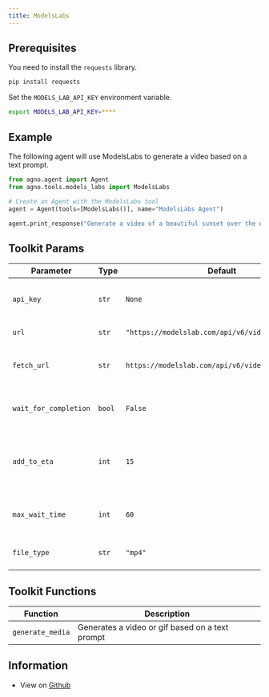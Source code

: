 ```yaml
---
title: ModelsLabs
---
```


## Prerequisites

You need to install the `requests` library.

```bash
pip install requests
```

Set the `MODELS_LAB_API_KEY` environment variable.

```bash
export MODELS_LAB_API_KEY=****
```

## Example

The following agent will use ModelsLabs to generate a video based on a text prompt.

```python cookbook/tools/models_labs_tools.py
from agno.agent import Agent
from agno.tools.models_labs import ModelsLabs

# Create an Agent with the ModelsLabs tool
agent = Agent(tools=[ModelsLabs()], name="ModelsLabs Agent")

agent.print_response("Generate a video of a beautiful sunset over the ocean", markdown=True)
```

## Toolkit Params

| Parameter | Type | Default | Description |
|-----------|------|---------|-------------|
| `api_key` | `str` | `None` | The ModelsLab API key for authentication |
| `url` | `str` | `"https://modelslab.com/api/v6/video/text2video"` | The API endpoint URL |
| `fetch_url` | `str` | `https://modelslab.com/api/v6/video/fetch` | The URL to fetch the video status from |
| `wait_for_completion` | `bool` | `False` | Whether to wait for the video to be ready |
| `add_to_eta` | `int` | `15` | Time to add to the ETA to account for the time it takes to fetch the video |
| `max_wait_time` | `int` | `60` | Maximum time to wait for the video to be ready |
| `file_type` | `str` | `"mp4"` | The type of file to generate |

## Toolkit Functions

| Function | Description |
|----------|-------------|
| `generate_media` | Generates a video or gif based on a text prompt |


## Information

- View on [Github](https://github.com/phidatahq/agno/blob/main/phi/tools/models_labs.py)
